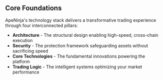 ## Core Foundations

ApeNinja's technology stack delivers a transformative trading experience through four interconnected pillars:

- **Architecture** - The structural design enabling high-speed, cross-chain execution
- **Security** - The protection framework safeguarding assets without sacrificing speed
- **Core Technologies** - The fundamental innovations powering the platform
- **Trading Logic** - The intelligent systems optimizing your market performance